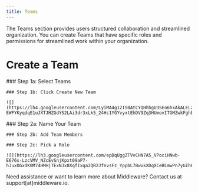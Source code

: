 ```yaml
---
title: Teams
---
```


The Teams section provides users structured collaboration and streamlined organization. You can create Teams that have specific roles and permissions for streamlined work within your organization.

# Create a Team
<Accordion title="Step 1: Navigate to Settings">
    ### Step 1a: Select Teams

    ### Step 1b: Click Create New Team

    ![](https://lh4.googleusercontent.com/LyiMA4g12IS0AtCYQHhhgU3SEo6hxAkALELzBP6k-EWFYKyqdqE1uJXTJHZGdYS2LAi3dr3xLk5_24Hc1YGYvyxtEhDV9Zq3HUmovITGMZwkFghEEyrDV6jRFM0Mv0qYh3xsJu_Yo3N2Ohyb4177YIM)
</Accordion>

<Accordion title="Step 2: Add Team Members">
    ### Step 2a: Name Your Team

    ### Step 2b: Add Team Members

    ### Step 2c: Pick a Role

    ![](https://lh3.googleusercontent.com/epDqUggZTVvCHN7A5_VPociHNwb-E676s-LzcVMV_NZcEvSnjKpxt09aP7-hJuxOGxdK0M74HMHjTExNJx8XqfIxqa2QR2JfnvsFz_YppbL7BwvkXDqXCeBLmwPn7yGIh6sYaIAGQW3wmgV2PE7ix2o)
</Accordion>
<Note> Need assistance or want to learn more about Middleware? Contact us at support[at]middleware.io. </Note>